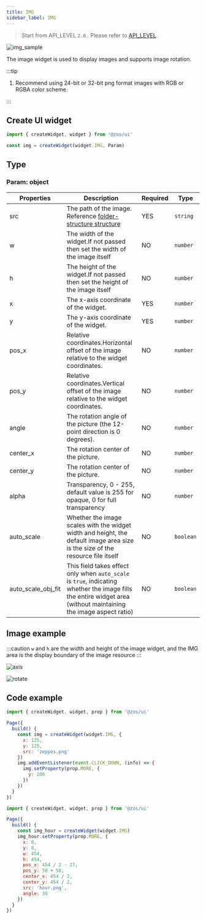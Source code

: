 ```yaml
---
title: IMG
sidebar_label: IMG
---
```


> Start from API_LEVEL `2.0` . Please refer to [API_LEVEL](../../../../../guides/framework/device/compatibility.md).

![img_sample](/img/api/img_sample.jpg)

The image widget is used to display images and supports image rotation.

:::tip

1. Recommend using 24-bit or 32-bit png format images with RGB or RGBA color scheme.

:::

## Create UI widget

```js
import { createWidget, widget } from '@zos/ui'

const img = createWidget(widget.IMG, Param)
```

## Type

### Param: object

| Properties         | Description                                                                                                                                                      | Required | Type      |
| ------------------ | ---------------------------------------------------------------------------------------------------------------------------------------------------------------- | -------- | --------- |
| src                | The path of the image. Reference [folder-structure structure](../../../../../guides/architecture/folder-structure.mdx)                                           | YES      | `string`  |
| w                  | The width of the widget.If not passed then set the width of the image itself                                                                                     | NO       | `number`  |
| h                  | The height of the widget.If not passed then set the height of the image itself                                                                                   | NO       | `number`  |
| x                  | The x-axis coordinate of the widget.                                                                                                                             | YES      | `number`  |
| y                  | The y-axis coordinate of the widget.                                                                                                                             | YES      | `number`  |
| pos_x              | Relative coordinates.Horizontal offset of the image relative to the widget coordinates.                                                                                               | NO       | `number`  |
| pos_y              | Relative coordinates.Vertical offset of the image relative to the widget coordinates.                                                                                                 | NO       | `number`  |
| angle              | The rotation angle of the picture (the 12-point direction is 0 degrees).                                                                                         | NO       | `number`  |
| center_x           | The rotation center of the picture.                                                                                                                              | NO       | `number`  |
| center_y           | The rotation center of the picture.                                                                                                                              | NO       | `number`  |
| alpha              | Transparency, 0 - 255, default value is 255 for opaque, 0 for full transparency                                                                                  | NO       | `number`  |
| auto_scale         | Whether the image scales with the widget width and height, the default image area size is the size of the resource file itself                                   | NO       | `boolean` |
| auto_scale_obj_fit | This field takes effect only when `auto_scale` is `true`, indicating whether the image fills the entire widget area (without maintaining the image aspect ratio) | NO       | `boolean` |

## Image example

:::caution
`w` and `h` are the width and height of the image widget, and the IMG area is the display boundary of the image resource
:::

![axis](/img/api/img_pos.jpg)

![rotate](/img/api/img_angle.jpg)

## Code example

```js
import { createWidget, widget, prop } from '@zos/ui'

Page({
  build() {
    const img = createWidget(widget.IMG, {
      x: 125,
      y: 125,
      src: 'zeppos.png'
    })
    img.addEventListener(event.CLICK_DOWN, (info) => {
      img.setProperty(prop.MORE, {
        y: 200
      })
    })
  }
})
```

```js
import { createWidget, widget, prop } from '@zos/ui'

Page({
  build() {
    const img_hour = createWidget(widget.IMG)
    img_hour.setProperty(prop.MORE, {
      x: 0,
      y: 0,
      w: 454,
      h: 454,
      pos_x: 454 / 2 - 27,
      pos_y: 50 + 50,
      center_x: 454 / 2,
      center_y: 454 / 2,
      src: 'hour.png',
      angle: 30
    })
  }
})
```

